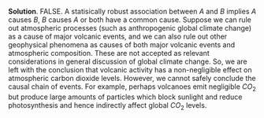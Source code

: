 
\color{blue}

**Solution**. FALSE. A statisically robust association between $A$ and $B$ implies $A$ causes $B$, $B$ causes $A$ or both have a common cause. Suppose we can rule out atmospheric processes (such as anthropogenic global climate change) as a cause of major volcanic events, and we can also rule out other geophysical phenomena as causes of both major volcanic events and atmospheric composition. These are not accepted as relevant considerations in general discussion of global climate change. So, we are left with the conclusion that volcanic activity has a non-negligible effect on atmospheric carbon dioxide levels. However, we cannot safely conclude the causal chain of events. For example, perhaps volcanoes emit negligible $CO_2$ but produce large amounts of particles which block sunlight and reduce photosynthesis and hence indirectly affect global $CO_2$ levels.

\color{black}

